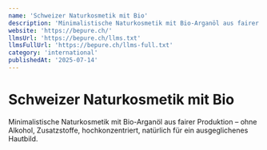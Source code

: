 ```yaml
---
name: 'Schweizer Naturkosmetik mit Bio'
description: 'Minimalistische Naturkosmetik mit Bio-Arganöl aus fairer Produktion – ohne Alkohol, Zusatzstoffe, hochkonzentriert, natürlich für ein ausgeglichenes Hautbild.'
website: 'https://bepure.ch/'
llmsUrl: 'https://bepure.ch/llms.txt'
llmsFullUrl: 'https://bepure.ch/llms-full.txt'
category: 'international'
publishedAt: '2025-07-14'
---
```


# Schweizer Naturkosmetik mit Bio

Minimalistische Naturkosmetik mit Bio-Arganöl aus fairer Produktion – ohne Alkohol, Zusatzstoffe, hochkonzentriert, natürlich für ein ausgeglichenes Hautbild.
